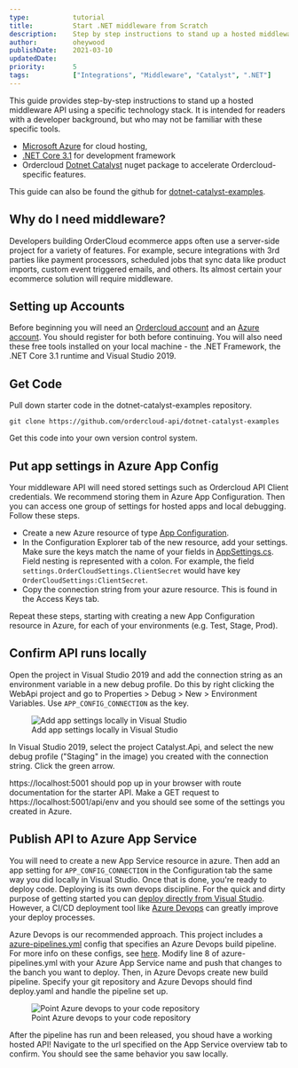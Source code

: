 ```yaml
---
type:           tutorial
title:          Start .NET middleware from Scratch
description:    Step by step instructions to stand up a hosted middleware using .NET Catalyst
author:         oheywood
publishDate:    2021-03-10
updatedDate:    
priority:       5
tags:           ["Integrations", "Middleware", "Catalyst", ".NET"]
---
```



This guide provides step-by-step instructions to stand up a hosted middleware API using a specific technology stack. It is intended for readers with a developer background, but who may not be familiar with these specific tools. 
- [Microsoft Azure](https://docs.microsoft.com/en-us/azure/guides/developer/azure-developer-guide) for cloud hosting, 
- [.NET Core 3.1](https://docs.microsoft.com/en-us/aspnet/core/introduction-to-aspnet-core?view=aspnetcore-3.1) for development framework
- Ordercloud [Dotnet Catalyst](https://github.com/ordercloud-api/ordercloud-dotnet-catalyst) nuget package to accelerate Ordercloud-specific features. 

This guide can also be found the github for [dotnet-catalyst-examples](https://github.com/ordercloud-api/dotnet-catalyst-examples). 

## Why do I need middleware? 

Developers building OrderCloud ecommerce apps often use a server-side project for a variety of features. For example, secure integrations with 3rd parties like payment processors, scheduled jobs that sync data like product imports, custom event triggered emails, and others. Its almost certain your ecommerce solution will require middleware. 

## Setting up Accounts

Before beginning you will need an [Ordercloud account](https://portal.ordercloud.io/register) and an [Azure account](https://azure.microsoft.com/en-us/pricing/purchase-options/pay-as-you-go). You should register for both before continuing. You will also need these free tools installed on your local machine - the .NET Framework, the .NET Core 3.1 runtime and Visual Studio 2019.

## Get Code 

Pull down starter code in the dotnet-catalyst-examples repository. 
```
git clone https://github.com/ordercloud-api/dotnet-catalyst-examples
```
Get this code into your own version control system.

## Put app settings in Azure App Config

Your middleware API will need stored settings such as Ordercloud API Client credentials. We recommend storing them in Azure App Configuration. Then you can access one group of settings for hosted apps and local debugging. Follow these steps.
- Create a new Azure resource of type [App Configuration](https://docs.microsoft.com/en-us/azure/azure-app-configuration/overview).
- In the Configuration Explorer tab of the new resource, add your settings. Make sure the keys match the name of your fields in [AppSettings.cs](https://github.com/ordercloud-api/dotnet-catalyst-examples/blob/dev/Catalyst.Api/AppSettings.cs). Field nesting is represented with a colon. For example, the field `settings.OrderCloudSettings.ClientSecret` would have key `OrderCloudSettings:ClientSecret`.
- Copy the connection string from your azure resource. This is found in the Access Keys tab. 

Repeat these steps, starting with creating a new App Configuration resource in Azure, for each of your environments (e.g. Test, Stage, Prod).

## Confirm API runs locally 

Open the project in Visual Studio 2019 and add the connection string as an environment variable in a new debug profile. Do this by right clicking the WebApi project and go to Properties > Debug > New > Environment Variables. Use `APP_CONFIG_CONNECTION` as the key.

<figure class="blog-figure">
<img src="/images/knowledge-base/inline/start-dotnet-middleware-from-scratch/local_debug_profile.png" alt="Add app settings locally in Visual Studio"/>
<figcaption>Add app settings locally in Visual Studio</figcaption>
</figure>

In Visual Studio 2019, select the project Catalyst.Api, and select the new debug profile ("Staging" in the image) you created with the connection string. Click the green arrow.

 https://localhost:5001 should pop up in your browser with route documentation for the starter API. Make a GET request to https://localhost:5001/api/env and you should see some of the settings you created in Azure. 


## Publish API to Azure App Service 

You will need to create a new App Service resource in azure. Then add an app setting for `APP_CONFIG_CONNECTION` in the Configuration tab the same way you did locally in Visual Studio. Once that is done, you're ready to deploy code. Deploying is its own devops discipline. For the quick and dirty purpose of getting started you can [deploy directly from Visual Studio](https://docs.microsoft.com/en-us/aspnet/core/tutorials/publish-to-azure-webapp-using-vs?view=aspnetcore-5.0). However, a CI/CD deployment tool like [Azure Devops](https://azure.microsoft.com/en-us/services/devops) can greatly improve your deploy processes. 

Azure Devops is our recommended approach. This project includes a [azure-pipelines.yml](https://github.com/ordercloud-api/dotnet-catalyst-examples/blob/dev/azure-pipelines.yml) config that specifies an Azure Devops build pipeline. For more info on these configs, see [here](https://docs.microsoft.com/en-us/azure/devops/pipelines/yaml-schema?view=azure-devops&tabs=schema%2Cparameter-schema). Modify line 8 of azure-pipelines.yml with your Azure App Service name and push that changes to the banch you want to deploy. Then, in Azure Devops create new build pipeline. Specify your git repository and Azure Devops should find deploy.yaml and handle the pipeline set up.

<figure class="blog-figure">
<img src="/images/knowledge-base/inline/start-dotnet-middleware-from-scratch/where_is_your_code.png" alt="Point Azure devops to your code repository"/>
<figcaption>Point Azure devops to your code repository</figcaption>
</figure>

After the pipeline has run and been released, you shoud have a working hosted API! Navigate to the url specified on the App Service overview tab to confirm. You should see the same behavior you saw locally. 
